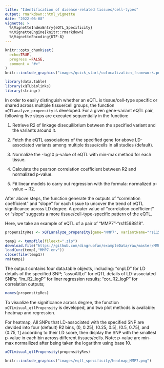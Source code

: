 ```yaml
---
title: "Identification of disease-related tissues/cell-types"
output: rmarkdown::html_vignette
date: "2022-06-08"
vignette: >
  %\VignetteIndexEntry{eQTL_Specificity}
  %\VignetteEngine{knitr::rmarkdown}
  %\VignetteEncoding{UTF-8}
---
```


```r
knitr::opts_chunk$set(
  echo=TRUE,
  progress =FALSE,
  comment = "#>"
)
knitr::include_graphics("images/quick_start/colocalization_framework.png")
```

```r
library(data.table)
library(xQTLbiolinks)
library(stringr)
```


In order to easily distinguish whether an eQTL is tissue/cell-type specific or shared across multiple tissue/cell groups, the function `xQTLanalyze_propensity` is developed. For a given gene-variant eQTL pair, following five steps are executed sequentially in the function: 

1. Retrieve R2 of linkage disequilibrium between the specified variant and the variants around it.

2. Fetch the eQTL associations of the specified gene for above LD-associated variants among multiple tissue/cells in all studies (default).

3. Normalize the -log10 p-value of eQTL with min-max method for each tissue.

4. Calculate the pearson correlation coefficient between R2 and normalized p-value.

5. Fit linear models to carry out regression with the formula: normalized p-value ~ R2.

After above steps, the function generate the outputs of "correlation coefficient" and "slope" for each tissue to uncover the trend of eQTL significance across LD degree. A greater value of "correlation coefficient" or "slope" suggests a more tissue/cell-type-specific pattern of the eQTL.

Here, we take an example of eQTL of a pair of "MMP7"-"rs11568818".
```r
propensityRes <- xQTLanalyze_propensity(gene="MMP7", variantName="rs11568818", study="")
```

```r
temp1 <- tempfile(fileext=".zip")
download.file("https://github.com/dingruofan/exampleData/raw/master/MMP7.zip", temp1)
load(unz(temp1,"MMP7.env"))
close(file(temp1))
rm(temp1)
```

The output contains four data.table objects, including: "snpLD" for LD details of the specified SNP; "assoAllLd" for eQTL details of LD-associated SNPs;  "lm_R2_logP" for liner regression results; "cor_R2_logP" for correlation outputs;
```r
names(propensityRes)
```

To visualize the significance across degree, the function `xQTLvisual_qtlPropensity` is developed, and two plot methods is available: heatmap and regression.

For heatmap, All SNPs that LD-associated with the specified SNP are devided into four (default) R2 bins, (0, 0.25], (0.25, 0.5], (0.5, 0.75], and (0.75, 1] according to their LD score, then display the SNP with the smallest p-value in each bin across different tissues/cells. Note: p-value are min-max normailized after being taken the logarithm using base 10.
```r
xQTLvisual_qtlPropensity(propensityRes)
```

```r
knitr::include_graphics("images/eqtl_specificity/heatmap_MMP7.png")
```


